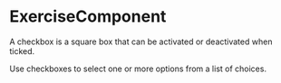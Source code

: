 

<Meta component={ExerciseComponent} title="Lessons/04 - Presenatational & Container Pattern/Exercise" />

# ExerciseComponent

A checkbox is a square box that can be activated or deactivated when ticked. 

Use checkboxes to select one or more options from a list of choices.
